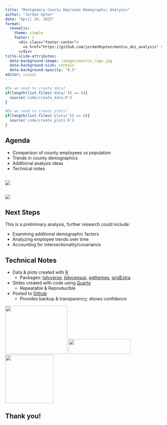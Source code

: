 ```yaml
---
title: "Montgomery County Employee Demographic Analysis"
author: "Jordan Upton"
date: "April 24, 2025"
format: 
  revealjs:
    theme: simple
    footer: |
      <div class="footer-center">
        <a href="https://github.com/jordanRupton/montco_dei_analysis" target="_blank">MontCo Employee Analysis</a>
      </div>
title-slide-attributes:
  data-background-image: /images/montco_logo.jpg
  data-background-size: contain
  data-background-opacity: "0.5"
editor: visual
---
```


```r
#Do we need to create data?
if(length(list.files('data/')) == 0){
  source('code/create_data.R')
}

#Do we need to create plots?
if(length(list.files('plots/')) == 0){
  source('code/create_plots.R')
}


```

## Agenda

-   Comparison of county employees vs population
-   Trends in county demographics
-   Additional analysis ideas
-   Technical notes

## 

![](plots/demo_compare.png)

## 

![](plots/race_trend.png)

## Next Steps

This is a preliminary analysis, further research could include:

::: incremental
-   Examining additional demographic factors
-   Analyzing employee trends over time
-   Accounting for intersectionality/covariance
:::

## Technical Notes

-   Data & plots created with [R](https://www.r-project.org/)
    -   Packages: [tidyverse](https://cran.r-project.org/web/packages/tidyverse/index.html), [tidycensus](https://cran.r-project.org/web/packages/tidycensus/index.html), [ggthemes](https://cran.r-project.org/web/packages/ggthemes/index.html), [gridExtra](https://cran.r-project.org/web/packages/gridExtra/index.html)
-   Slides created with code using [Quarto](https://quarto.org/)
    -   Repeatable & Reproducible
-   Posted to [Github](https://github.com/jordanRupton/montco_dei_analysis)
    -   Provides backup & transparency; shows confidence

![](images/Rlogo.png){.absolute bottom="0" left="0" width="200" height="155"} ![](images/quarto.png){.absolute bottom="54" left="calc(50% - 100px)" width="200" height="48"} ![](images/github.png){.absolute bottom="0" right="0" width="155" height="155"}

## Thank you!
